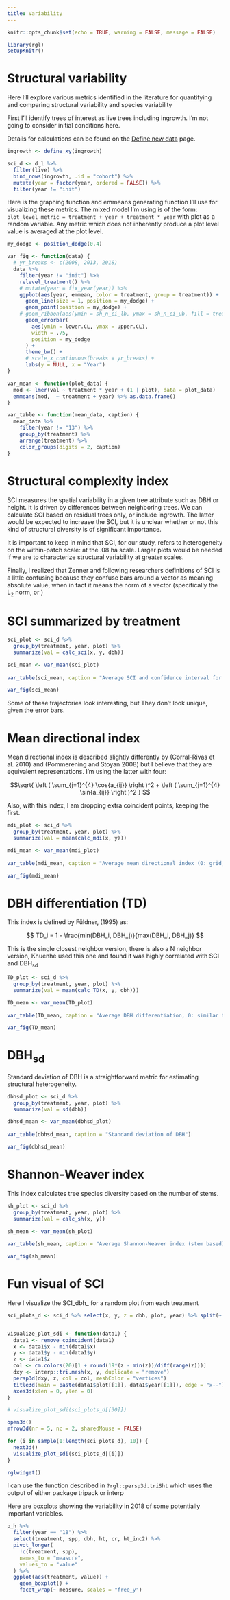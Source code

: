 ```yaml
---
title: Variability
---
```


```r
knitr::opts_chunk$set(echo = TRUE, warning = FALSE, message = FALSE)

```

```r
library(rgl)
setupKnitr()
```

# Structural variability

Here I'll explore various metrics identified in the literature for quantifying and comparing structural variability and species variability

First I'll identify trees of interest as live trees including ingrowth. I'm not going to consider initial conditions here.

Details for calculations can be found on the [Define new data](03_define.html) page.

```r

ingrowth <- define_xy(ingrowth)

sci_d <- d_l %>%
  filter(live) %>%
  bind_rows(ingrowth, .id = "cohort") %>%
  mutate(year = factor(year, ordered = FALSE)) %>%
  filter(year != "init")

```

Here is the graphing function and emmeans generating function I'll use for visualizing these metrics. The mixed model I'm using is of the form: `plot_level_metric = treatment + year + treatment * year` with plot as a random variable. Any metric which does not inherently produce a plot level value is averaged at the plot level. 

```r

my_dodge <- position_dodge(0.4)

var_fig <- function(data) {
  # yr_breaks <- c(2008, 2013, 2018)
  data %>%
    filter(year != "init") %>%
    relevel_treatment() %>%
    # mutate(year = fix_year(year)) %>%
    ggplot(aes(year, emmean, color = treatment, group = treatment)) +
      geom_line(size = 1, position = my_dodge) +
      geom_point(position = my_dodge) +
    # geom_ribbon(aes(ymin = sh_n_ci_lb, ymax = sh_n_ci_ub, fill = treatment), alpha = 0.2, color = NA) +
      geom_errorbar(
        aes(ymin = lower.CL, ymax = upper.CL),
        width = .75,
        position = my_dodge
      ) +
      theme_bw() +
      # scale_x_continuous(breaks = yr_breaks) +
      labs(y = NULL, x = "Year")
}

var_mean <- function(plot_data) {
  mod <- lmer(val ~ treatment * year + (1 | plot), data = plot_data)
  emmeans(mod,  ~ treatment + year) %>% as.data.frame()
}

var_table <- function(mean_data, caption) {
  mean_data %>%
    filter(year != "13") %>%
    group_by(treatment) %>%
    arrange(treatment) %>%
    color_groups(digits = 2, caption)
}

```

# Structural complexity index

SCI measures the spatial variability in a given tree attribute such as DBH or height. It is driven by differences between neighboring trees. We can calculate SCI based on residual trees only, or include ingrowth. The latter would be expected to increase the SCI, but it is unclear whether or not this kind of structural diversity is of significant importance.

It is important to keep in mind that SCI, for our study, refers to heterogeneity on the within-patch scale: at the .08 ha scale. Larger plots would be needed if we are to characterize structural variability at greater scales.

Finally, I realized that Zenner and following researchers definitions of SCI is a little confusing because they confuse bars around a vector as meaning absolute value, when in fact it means the norm of a vector (specifically the L~2~ norm, or )

# SCI summarized by treatment

```r

sci_plot <- sci_d %>%
  group_by(treatment, year, plot) %>%
  summarize(val = calc_sci(x, y, dbh))

sci_mean <- var_mean(sci_plot)
  
var_table(sci_mean, caption = "Average SCI and confidence interval for all live trees including ingrowth")

var_fig(sci_mean)

```

Some of these trajectories look interesting, but They don't look unique, given the error bars.

# Mean directional index

Mean directional index is described slightly differently by (Corral-Rivas et al. 2010) and (Pommerening and Stoyan 2008) but I believe that they are equivalent representations. I'm using the latter with four:

$$\sqrt{ \left ( \sum_{j=1}^{4} \cos{a_{ij}} \right )^2 + \left ( \sum_{j=1}^{4} \sin{a_{ij}} \right )^2 } $$

Also, with this index, I am dropping extra coincident points, keeping the first.

```r

mdi_plot <- sci_d %>%
  group_by(treatment, year, plot) %>%
  summarize(val = mean(calc_mdi(x, y)))

mdi_mean <- var_mean(mdi_plot)
  
var_table(mdi_mean, caption = "Average mean directional index (0: grid, 4:complete aggregation")

var_fig(mdi_mean)

```

# DBH differentiation (TD)

This index is defined by Füldner, (1995) as:

$$ TD_i = 1 - \frac{min(DBH_i, DBH_j)}{max(DBH_i, DBH_j)} $$

This is the single closest neighbor version, there is also a N neighbor version, Khuenhe used this one and found it was highly correlated with SCI and DBH~sd~

```r

TD_plot <- sci_d %>%
  group_by(treatment, year, plot) %>%
  summarize(val = mean(calc_TD(x, y, dbh)))

TD_mean <- var_mean(TD_plot)
  
var_table(TD_mean, caption = "Average DBH differentiation, 0: similar tree sizes, approaching 1: more difference in neighbor tree size")

var_fig(TD_mean)

```

# DBH~sd~

Standard deviation of DBH is a straightforward metric for estimating structural heterogeneity. 

```r

dbhsd_plot <- sci_d %>%
  group_by(treatment, year, plot) %>%
  summarize(val = sd(dbh))

dbhsd_mean <- var_mean(dbhsd_plot)
  
var_table(dbhsd_mean, caption = "Standard deviation of DBH")

var_fig(dbhsd_mean)

```

# Shannon-Weaver index

This index calculates tree species diversity based on the number of stems.

```r

sh_plot <- sci_d %>%
  group_by(treatment, year, plot) %>%
  summarize(val = calc_sh(x, y))

sh_mean <- var_mean(sh_plot)
  
var_table(sh_mean, caption = "Average Shannon-Weaver index (stem based)")

var_fig(sh_mean)

```

# Fun visual of SCI

Here I visualize the SCI_dbh_ for a random plot from each treatment

```r

sci_plots_d <- sci_d %>% select(x, y, z = dbh, plot, year) %>% split(~ plot + year, drop = TRUE)


visualize_plot_sdi <- function(data1) {
  data1 <- remove_coincident(data1)
  x <- data1$x - min(data1$x)
  y <- data1$y - min(data1$y)
  z <- data1$z
  col <- cm.colors(20)[1 + round(19*(z - min(z))/diff(range(z)))]
  dxy <- interp::tri.mesh(x, y, duplicate = "remove")
  persp3d(dxy, z, col = col, meshColor = "vertices")
  title3d(main = paste(data1$plot[[1]], data1$year[[1]]), edge = "x--")
  axes3d(xlen = 0, ylen = 0)
}

# visualize_plot_sdi(sci_plots_d[[30]])

open3d()
mfrow3d(nr = 5, nc = 2, sharedMouse = FALSE) 

for (i in sample(1:length(sci_plots_d), 10)) {
  next3d()
  visualize_plot_sdi(sci_plots_d[[i]])
}

rglwidget()

```

I can use the function described in `?rgl::persp3d.triSht` which uses the output of either package tripack or interp

Here are boxplots showing the variability in 2018 of some potentially important variables.

```r
p_h %>%
  filter(year == "18") %>%
  select(treatment, spp, dbh, ht, cr, ht_inc2) %>%
  pivot_longer(
    !c(treatment, spp),
    names_to = "measure",
    values_to = "value"
  ) %>%
  ggplot(aes(treatment, value)) +
    geom_boxplot() +
    facet_wrap(~ measure, scales = "free_y")
```

